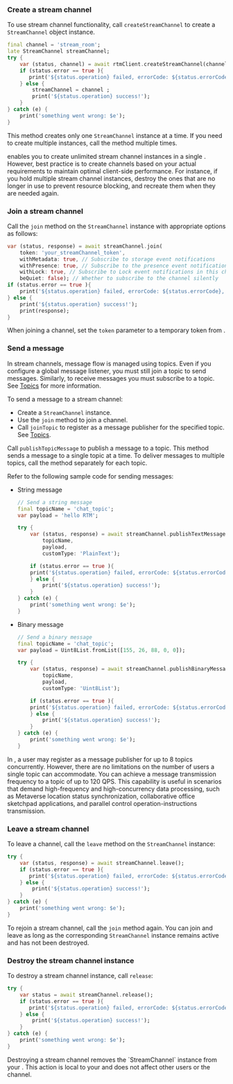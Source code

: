 <PlatformWrapper platform="flutter">

### Create a stream channel

To use stream channel functionality, call `createStreamChannel` to create a `StreamChannel` object instance. 

```dart
final channel = 'stream_room';
late StreamChannel streamChannel;
try {
    var (status, channel) = await rtmClient.createStreamChannel(channel);
    if (status.error == true ){
       print('${status.operation} failed, errorCode: ${status.errorCode}, due to ${status.reason}'); 
    } else {
        streamChannel = channel ;
        print('${status.operation} success!');
    }
} catch (e) {
    print('something went wrong: $e');
}
```

This method creates only one `StreamChannel` instance at a time. If you need to create multiple instances, call the method multiple times.

<Admonition type="info">
<Vg k="SIG" /> enables you to create unlimited stream channel instances in a single <Vpl k="CLIENT"/>. However, best practice is to create channels based on your actual requirements to maintain optimal client-side performance. For instance, if you hold multiple stream channel instances, destroy the ones that are no longer in use to prevent resource blocking, and recreate them when they are needed again.
</Admonition>

### Join a stream channel

Call the `join` method on the `StreamChannel` instance with appropriate options as follows:

```dart
var (status, response) = await streamChannel.join(
    token: 'your_streamChannel_token',
    withMetadata: true, // Subscribe to storage event notifications
    withPresence: true, // Subscribe to the presence event notifications
    withLock: true, // Subscribe to Lock event notifications in this channel
    beQuiet: false); // Whether to subscribe to the channel silently
if (status.error == true ){
    print('${status.operation} failed, errorCode: ${status.errorCode}, due to ${status.reason}'); 
} else {
    print('${status.operation} success!');
    print(response);
}
```

When joining a channel, set the `token` parameter to a temporary token from <Vg k="CONSOLE" />. 

### Send a message 

In stream channels, message flow is managed using topics. Even if you configure a global message listener, you must still join a topic to send messages. Similarly, to receive messages you must subscribe to a topic. See [Topics](../core-functionality/topics) for more information.

To send a message to a stream channel:

- Create a `StreamChannel` instance.
- Use the `join` method to join a channel.
- Call `joinTopic` to register as a message publisher for the specified topic. See [Topics](../core-functionality/topics).

Call `publishTopicMessage` to publish a message to a topic. This method sends a message to a single topic at a time. To deliver messages to multiple topics, call the method separately for each topic.

Refer to the following sample code for sending messages:

* String message

    ```dart
    // Send a string message
    final topicName = 'chat_topic';
    var payload = 'hello RTM';

    try {
        var (status, response) = await streamChannel.publishTextMessage(
            topicName,
            payload,
            customType: 'PlainText');

        if (status.error == true ){
        print('${status.operation} failed, errorCode: ${status.errorCode}, due to ${status.reason}');
        } else {
            print('${status.operation} success!');
        }
    } catch (e) {
        print('something went wrong: $e');
    }
    ```

* Binary message

    ```dart
    // Send a binary message
    final topicName = 'chat_topic';
    var payload = Uint8List.fromList([155, 26, 88, 0, 0]);

    try {
        var (status, response) = await streamChannel.publishBinaryMessage(
            topicName,
            payload,
            customType: 'Uint8List');

        if (status.error == true ){
        print('${status.operation} failed, errorCode: ${status.errorCode}, due to ${status.reason}');
        } else {
            print('${status.operation} success!');
        }
    } catch (e) {
        print('something went wrong: $e');
    }
    ```

In <Vg k="SIG" />, a user may register as a message publisher for up to 8 topics concurrently. However, there are no limitations on the number of users a single topic can accommodate. You can achieve a message transmission frequency to a topic of up to 120 QPS. This capability is useful in scenarios that demand high-frequency and high-concurrency data processing, such as Metaverse location status synchronization, collaborative office sketchpad applications, and parallel control operation-instructions transmission.

### Leave a stream channel

To leave a channel, call the `leave` method on the `StreamChannel` instance:

```dart
try {
    var (status, response) = await streamChannel.leave();
    if (status.error == true ){
       print('${status.operation} failed, errorCode: ${status.errorCode}, due to ${status.reason}'); 
    } else {
        print('${status.operation} success!');
    }
} catch (e) {
    print('something went wrong: $e');
}
```

To rejoin a stream channel, call the `join` method again. You can join and leave as long as the corresponding `StreamChannel` instance remains active and has not been destroyed.

### Destroy the stream channel instance

To destroy a stream channel instance, call `release`:

```dart
try {
    var status = await streamChannel.release();
    if (status.error == true ){
       print('${status.operation} failed, errorCode: ${status.errorCode}, due to ${status.reason}'); 
    } else {
        print('${status.operation} success!');
    }
} catch (e) {
    print('something went wrong: $e');
}
```

<Admonition type="info">
Destroying a stream channel removes the `StreamChannel` instance from your <Vpl k="CLIENT"/>. This action is local to your <Vpl k="CLIENT"/> and does not affect other users or the <Vg k="SIG" /> channel.
</Admonition>

</PlatformWrapper>
